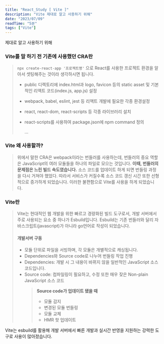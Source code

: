 ```yaml
---
title: "React_Study [ Vite ]"
description: "Vite 제대로 알고 사용하기 위해"
date: "2023/07/09"
readTime: "5분"
tags: ["Vite"]
---
```


제대로 알고 사용하기 위해

### Vite를 말 하기 전 기존에 사용했던 CRA란

> `npx create-react-app '프로젝트명'` 으로 React를 사용한 프로젝트 환경을 알아서 셋팅해주는 것이라 생각하시면 됩니다.
>
> - public 디렉토리에 index.html과 logo, favicon 등의 static asset 및 기본적인 리액트 코드(index.js, app.js) 설정
> - webpack, babel, eslint, jest 등 리액트 개발에 필요한 각종 환경설정
> - react, react-dom, react-scripts 등 각종 라이브러리 설치
> - react-scripts를 사용하여 package.json에 npm command 정의
>
>   ...

### Vite 왜 사용할까?

> 위에서 말한 CRA은 webpack이라는 번들러를 사용하는데,
> 번들러의 중요 역할은 JavaScript의 여러 모듈들을 하나의 파일로 모으는 것입니다.
> **이때, 번들러의 문제점은 느린 빌드 속도였습니다.**
> 소스 코드를 업데이트 하게 되면 번들링 과정을 다시 거쳐야 했었다. 따라서 서비스가 커질수록 소스 코드 갱신 시간 또한 선형적으로 증가하게 되었습니다.
> 이러한 불편함으로 Vite를 사용을 하게 되었습니다.

### Vite란

> Vite는 현대적인 웹 개발을 위한 빠르고 경량화된 빌드 도구로서, 개발 서버에서 주로 사용되는 요소 중 하나가 Esbuild입니다.
> Esbuild는 기존 번들러와 달리 자바스크립트(javascript)가 아니라 go언어로 작성이 되었습니다.
>
> #### 개발서버 구동
>
> - 모듈 단위로 파일을 서빙하며, 각 모듈은 개별적으로 캐싱됩니다.
> - Dependencies와 Source code로 나누어 번들링 작업 진행
> - Dependencies: 개발 시 그 내용이 바뀌지 않을 일반적인 JavaScript 소스 코드입니다.
> - Source code: 컴파일링이 필요하고, 수정 또한 매우 잦은 Non-plain JavaScript 소스 코드
>   > **Source code가 업데이트 됐을 때**
>   >
>   > - 모듈 감지
>   > - 변경된 모듈 번들링
>   > - 모듈 교체
>   > - HMR 핫 업데이트

Vite는 esbuild를 활용해 개발 서버에서 빠른 개발과 실시간 반영을 지원하는 강력한 도구로 사용이 많아졌습니다.
